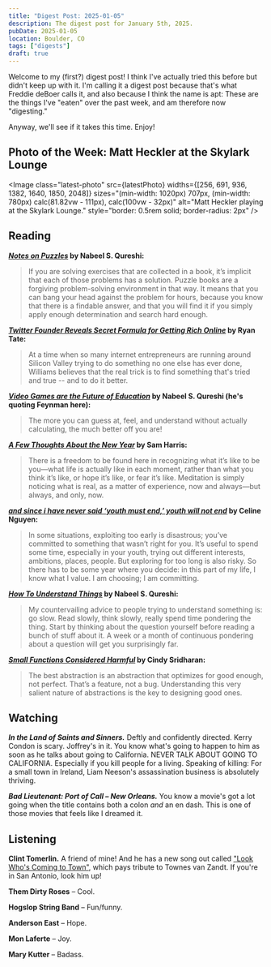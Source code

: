 ```yaml
---
title: "Digest Post: 2025-01-05"
description: The digest post for January 5th, 2025.
pubDate: 2025-01-05
location: Boulder, CO
tags: ["digests"]
draft: true
---
```



Welcome to my (first?) digest post! I think I've actually tried this before but didn't keep up with it. I'm calling it a digest post because that's what Freddie deBoer calls it, and also because I think the name is apt: These are the things I've "eaten" over the past week, and am therefore now "digesting."

Anyway, we'll see if it takes this time. Enjoy!

## Photo of the Week: Matt Heckler at the Skylark Lounge

<Image
      class="latest-photo"
      src={latestPhoto}
      widths={[256, 691, 936, 1382, 1640, 1850, 2048]}
      sizes="(min-width: 1020px) 707px, (min-width: 780px) calc(81.82vw - 111px), calc(100vw - 32px)"
      alt="Matt Heckler playing at the Skylark Lounge."
      style="border: 0.5rem solid; border-radius: 2px"
    />

## Reading

**[*Notes on Puzzles*](https://nabeelqu.co/puzzles) by Nabeel S. Qureshi:**

> If you are solving exercises that are collected in a book, it’s implicit that each of those problems has a solution. Puzzle books are a forgiving problem-solving environment in that way. It means that you can bang your head against the problem for hours, because you know that there is a findable answer, and that you will find it if you simply apply enough determination and search hard enough.

**[*Twitter Founder Reveals Secret Formula for Getting Rich Online*](https://www.wired.com/2013/09/ev-williams-xoxo/?__readwiseLocation=) by Ryan Tate:**

> At a time when so many internet entrepreneurs are running around Silicon Valley trying to do something no one else has ever done, Williams believes that the real trick is to find something that's tried and true -- and to do it better.

**[*Video Games are the Future of Education*](https://nabeelqu.co/education) by Nabeel S. Qureshi (he's quoting Feynman here):**

> The more you can guess at, feel, and understand without actually calculating, the much better off you are!
>

**[*A Few Thoughts About the New Year*](https://open.substack.com/pub/samharris/p/a-few-thoughts-about-the-new-year?r=1ko6ty&utm_campaign=post&utm_medium=web&showWelcomeOnShare=false) by Sam Harris:**

> There is a freedom to be found here in recognizing what it’s like to be you—what life is actually like in each moment, rather than what you think it’s like, or hope it’s like, or fear it’s like. Meditation is simply noticing what is real, as a matter of experience, now and always—but always, and only, now.

**[*and since i have never said ‘youth must end,’ youth will not end*](https://www.personalcanon.com/p/and-since-i-have-never-said-youth?r=1ko6ty&utm_campaign=post&utm_medium=web&showWelcomeOnShare=false) by Celine Nguyen:**

> In some situations, exploiting too early is disastrous; you’ve committed to something that wasn’t right for you. It’s useful to spend some time, especially in your youth, trying out different interests, ambitions, places, people. But exploring for too long is also risky. So there has to be some year where you decide: in this part of my life, I know what I value. I am choosing; I am committing.

**[*How To Understand Things*](https://open.substack.com/pub/nabeelqu/p/understanding?r=1ko6ty&utm_campaign=post&utm_medium=web&showWelcomeOnShare=false) by Nabeel S. Qureshi:**

> My countervailing advice to people trying to understand something is: go slow. Read slowly, think slowly, really spend time pondering the thing. Start by thinking about the question yourself before reading a bunch of stuff about it. A week or a month of continuous pondering about a question will get you surprisingly far.

**[*Small Functions Considered Harmful*](https://copyconstruct.medium.com/small-functions-considered-harmful-91035d316c29) by Cindy Sridharan:**

> The best abstraction is an abstraction that optimizes for good enough, not perfect. That’s a feature, not a bug. Understanding this very salient nature of abstractions is the key to designing good ones.

## Watching

***In the Land of Saints and Sinners.*** Deftly and confidently directed. Kerry Condon is scary. Joffrey's in it. You know what's going to happen to him as soon as he talks about going to California. NEVER TALK ABOUT GOING TO CALIFORNIA. Especially if you kill people for a living. Speaking of killing: For a small town in Ireland, Liam Neeson's assassination business is absolutely thriving.

***Bad Lieutenant: Port of Call – New Orleans.*** You know a movie's got a lot going when the title contains both a colon *and* an en dash. This is one of those movies that feels like I dreamed it.

## Listening

**Clint Tomerlin.** A friend of mine! And he has a new song out called ["Look Who's Coming to Town"](https://open.spotify.com/track/7pMRJJQQDfOdIiy0u1tBiA?si=e779b672549f4b5c), which pays tribute to Townes van Zandt. If you're in San Antonio, look him up!

**Them Dirty Roses** – Cool.

**Hogslop String Band** – Fun/funny.

**Anderson East** – Hope.

**Mon Laferte** – Joy.

**Mary Kutter** – Badass.